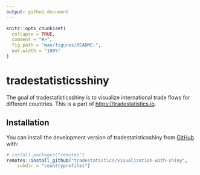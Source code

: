 ```yaml
---
output: github_document
---
```


<!-- README.md is generated from README.Rmd. Please edit that file -->

```r
knitr::opts_chunk$set(
  collapse = TRUE,
  comment = "#>",
  fig.path = "man/figures/README-",
  out.width = "100%"
)
```

# tradestatisticsshiny

<!-- badges: start -->
<!-- badges: end -->

The goal of tradestatisticsshiny is to visualize international trade flows
for different countries. This is a part of [https://tradestatistics.io](tradestatistics.io).

## Installation

You can install the development version of tradestatisticsshiny from [GitHub](https://github.com/) with:

``` r
# install.packages("remotes")
remotes::install_github("tradestatistics/visualization-with-shiny",
    subdir = "countryprofiles")
```
